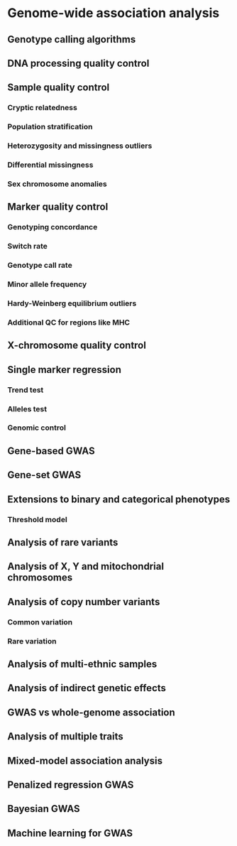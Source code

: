 # Genome-wide association analysis

## Genotype calling algorithms

## DNA processing quality control

## Sample quality control

### Cryptic relatedness

### Population stratification

### Heterozygosity and missingness outliers

### Differential missingness

### Sex chromosome anomalies

## Marker quality control

### Genotyping concordance

### Switch rate

### Genotype call rate

### Minor allele frequency

### Hardy-Weinberg equilibrium outliers

### Additional QC for regions like MHC

## X-chromosome quality control

## Single marker regression

### Trend test

### Alleles test

### Genomic control

## Gene-based GWAS

## Gene-set GWAS

## Extensions to binary and categorical phenotypes

### Threshold model

## Analysis of rare variants

## Analysis of X, Y and mitochondrial chromosomes

## Analysis of copy number variants

### Common variation

### Rare variation

## Analysis of multi-ethnic samples

## Analysis of indirect genetic effects

## GWAS vs whole-genome association

## Analysis of multiple traits

## Mixed-model association analysis

## Penalized regression GWAS

## Bayesian GWAS

## Machine learning for GWAS

